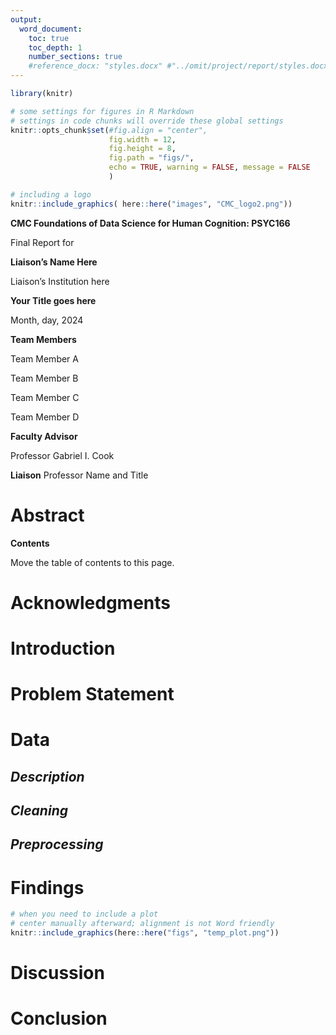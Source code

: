 ```yaml
---
output:
  word_document:  
    toc: true
    toc_depth: 1
    number_sections: true
    #reference_docx: "styles.docx" #"../omit/project/report/styles.docx"
---
```


```r
library(knitr)
```

\newpage

```r
# some settings for figures in R Markdown
# settings in code chunks will override these global settings
knitr::opts_chunk$set(#fig.align = "center", 
                      fig.width = 12, 
                      fig.height = 8, 
                      fig.path = "figs/",
                      echo = TRUE, warning = FALSE, message = FALSE
                      )
```


```r
# including a logo
knitr::include_graphics( here::here("images", "CMC_logo2.png"))
```

**CMC Foundations of Data Science for Human Cognition: PSYC166**


Final Report for

**Liaison's Name Here**

Liaison's Institution here




**Your Title goes here**


Month, day, 2024


**Team Members**

Team Member A

Team Member B

Team Member C

Team Member D


**Faculty Advisor**

Professor Gabriel I. Cook

**Liaison**
Professor Name and Title

\newpage
# **Abstract**



\newpage
**Contents**

Move the table of contents to this page.



\newpage
# **Acknowledgments**

\newpage
# **Introduction**



# **Problem Statement**



# **Data**

## *Description*


## *Cleaning*


## *Preprocessing*




# **Findings**

```r
# when you need to include a plot
# center manually afterward; alignment is not Word friendly
knitr::include_graphics(here::here("figs", "temp_plot.png"))
```


# **Discussion**



# **Conclusion**

